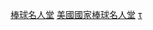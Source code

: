 {{template category|type=navbox}}

[[Category:美國職棒大聯盟導航模板|棒球名人堂]]
[[Category:體育名人堂導航模板|美國國家棒球名人堂]]
[[Category:美國國家棒球名人堂|τ]]
{{CatAutoTOC}}